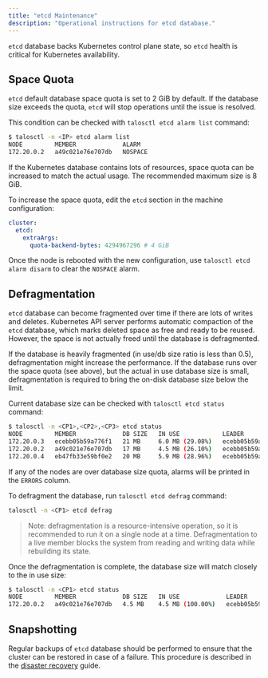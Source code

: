 ```yaml
---
title: "etcd Maintenance"
description: "Operational instructions for etcd database."
---
```


`etcd` database backs Kubernetes control plane state, so `etcd` health is critical for Kubernetes availability.

## Space Quota

`etcd` default database space quota is set to 2 GiB by default.
If the database size exceeds the quota, `etcd` will stop operations until the issue is resolved.

This condition can be checked with `talosctl etcd alarm list` command:

```bash
$ talosctl -n <IP> etcd alarm list
NODE         MEMBER             ALARM
172.20.0.2   a49c021e76e707db   NOSPACE
```

If the Kubernetes database contains lots of resources, space quota can be increased to match the actual usage.
The recommended maximum size is 8 GiB.

To increase the space quota, edit the `etcd` section in the machine configuration:

```yaml
cluster:
  etcd:
    extraArgs:
      quota-backend-bytes: 4294967296 # 4 GiB
```

Once the node is rebooted with the new configuration, use `talosctl etcd alarm disarm` to clear the `NOSPACE` alarm.

## Defragmentation

`etcd` database can become fragmented over time if there are lots of writes and deletes.
Kubernetes API server performs automatic compaction of the `etcd` database, which marks deleted space as free and ready to be reused.
However, the space is not actually freed until the database is defragmented.

If the database is heavily fragmented (in use/db size ratio is less than 0.5), defragmentation might increase the performance.
If the database runs over the space quota (see above), but the actual in use database size is small, defragmentation is required to bring the on-disk database size below the limit.

Current database size can be checked with `talosctl etcd status` command:

```bash
$ talosctl -n <CP1>,<CP2>,<CP3> etcd status
NODE         MEMBER             DB SIZE   IN USE            LEADER             RAFT INDEX   RAFT TERM   RAFT APPLIED INDEX   LEARNER   ERRORS
172.20.0.3   ecebb05b59a776f1   21 MB     6.0 MB (29.08%)   ecebb05b59a776f1   53391        4           53391                false
172.20.0.2   a49c021e76e707db   17 MB     4.5 MB (26.10%)   ecebb05b59a776f1   53391        4           53391                false
172.20.0.4   eb47fb33e59bf0e2   20 MB     5.9 MB (28.96%)   ecebb05b59a776f1   53391        4           53391                false
```

If any of the nodes are over database size quota, alarms will be printed in the `ERRORS` column.

To defragment the database, run `talosctl etcd defrag` command:

```bash
talosctl -n <CP1> etcd defrag
```

> Note: defragmentation is a resource-intensive operation, so it is recommended to run it on a single node at a time.
> Defragmentation to a live member blocks the system from reading and writing data while rebuilding its state.

Once the defragmentation is complete, the database size will match closely to the in use size:

```bash
$ talosctl -n <CP1> etcd status
NODE         MEMBER             DB SIZE   IN USE             LEADER             RAFT INDEX   RAFT TERM   RAFT APPLIED INDEX   LEARNER   ERRORS
172.20.0.2   a49c021e76e707db   4.5 MB    4.5 MB (100.00%)   ecebb05b59a776f1   56065        4           56065                false
```

## Snapshotting

Regular backups of `etcd` database should be performed to ensure that the cluster can be restored in case of a failure.
This procedure is described in the [disaster recovery](./disaster-recovery.mdx) guide.
